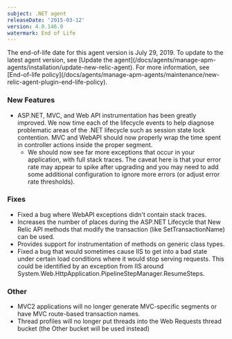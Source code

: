 ```yaml
---
subject: .NET agent
releaseDate: '2015-03-12'
version: 4.0.146.0
watermark: End of Life
---
```


<Callout variant="important">
  The end-of-life date for this agent version is July 29, 2019. To update to the latest agent version, see [Update the agent](/docs/agents/manage-apm-agents/installation/update-new-relic-agent). For more information, see [End-of-life policy](/docs/agents/manage-apm-agents/maintenance/new-relic-agent-plugin-end-life-policy).
</Callout>

### New Features

* ASP.NET, MVC, and Web API instrumentation has been greatly improved. We now time each of the lifecycle events to help diagnose problematic areas of the .NET lifecycle such as session state lock contention. MVC and WebAPI should now properly wrap the time spent in controller actions inside the proper segment.
  * We should now see far more exceptions that occur in your application, with full stack traces. The caveat here is that your error rate may appear to spike after upgrading and you may need to add some additional configuration to ignore more errors (or adjust error rate thresholds).

### Fixes

* Fixed a bug where WebAPI exceptions didn't contain stack traces.
* Increases the number of places during the ASP.NET Lifecycle that New Relic API methods that modify the transaction (like SetTransactionName) can be used.
* Provides support for instrumentation of methods on generic class types.
* Fixed a bug that would sometimes cause IIS to get into a bad state under certain load conditions where it would stop serving requests. This could be identified by an exception from IIS around System.Web.HttpApplication.PipelineStepManager.ResumeSteps.

### Other

* MVC2 applications will no longer generate MVC-specific segments or have MVC route-based transaction names.
* Thread profiles will no longer put threads into the Web Requests thread bucket (the Other bucket will be used instead)
